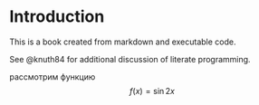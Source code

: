 # Introduction

This is a book created from markdown and executable code.

See @knuth84 for additional discussion of literate programming.

рассмотрим функцию
$$
f(x) = \sin 2 x
$$
